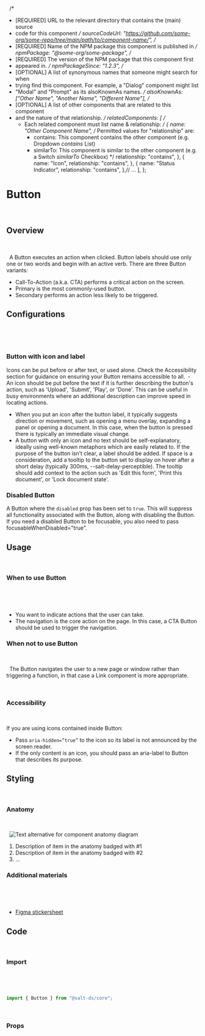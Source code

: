 <!-- Tool-specific (e.g. Storybook) imports & exports go here -->
 
<!-- Metadata about the component -->
 
  /*
   *  [REQUIRED] URL to the relevant directory that contains the (main) source
   *  code for this component
   */
  sourceCodeUrl:
    "https://github.com/some-org/some-repo/tree/main/path/to/component-name/",
  /*
   *  [REQUIRED] Name of the NPM package this component is published in
   */
  npmPackage: "@some-org/some-package",
  /*
   * [REQUIRED] The version of the NPM package that this component first
   * appeared in.
   */
  npmPackageSince: "1.2.3",
  /*
   * [OPTIONAL] A list of synonymous names that someone might search for when
   * trying find this component. For example, a "Dialog" component might list
   * "Modal" and "Prompt" as its alsoKnownAs names.
   */
  alsoKnownAs: ["Other Name", "Another Name", "Different Name"],
  /*
   * [OPTIONAL] A list of other components that are related to this component
   * and the nature of that relationship.
   */
  relatedComponents: [
    /*
     * Each related component must list name & relationship:
     */
    {
      name: "Other Component Name",
      /*
        Permitted values for "relationship" are:
        - contains:  This component contains the other component (e.g. Dropdown
                     _contains_ List)
        - similarTo: This component is similar to the other component (e.g. a
                     Switch _similarTo_ Checkbox)
      */
      relationship: "contains",
    },
    {
      name: "Icon",
      relationship: "contains",
    },
    {
      name: "Status Indicator",
      relationship: "contains",
    },// ...
  ],
};
 
# Button
 
## Overview
 
<!--
  Live component demo here of the default/most common usage.
 
  For live demos in Storybook use:
 
  <Canvas>
    <Story id="..." />
  </Canvas>
-->
 
A Button executes an action when clicked. Button labels should use only one or two words and begin with an active verb. There are three Button variants:
- Call-To-Action (a.k.a. CTA) performs a critical action on the screen.
- Primary is the most commonly-used button.
- Secondary performs an action less likely to be triggered.
 
 
## Configurations
 
<!--
  A visual list of possible configurations of the component.
 
  The purpose is to convey the main features and/or usage options of the
  component (e.g. the Data Grid's striped rows might be a "configuration" to
  showcase here). The configurations listed here should aim to be comprehensive,
  but not necessarily exhaustive (some complex components may have vast numbers
  of possible permutations, so listing out each one would be impossible and
  overwhelming to readers).
 
  Each confguration should have its own section following the structure outlined
  below:
-->
 
### Button with icon and label

Icons can be put before or after text, or used alone. Check the Accessibility section for guidance on ensuring your Button remains accessible to all.
 - An icon should be put before the text if it is further describing the button's action, such as 'Upload', 'Submit', 'Play', or 'Done'. This can be useful in busy environments where an additional description can improve speed in locating actions.
- When you put an icon after the button label, it typically suggests direction or movement, such as opening a menu overlay, expanding a panel or opening a document. In this case, when the button is pressed there is typically an immediate visual change.
- A button with only an icon and no text should be self-explanatory, ideally using well-known metaphors which are easily related to. If the purpose of the button isn’t clear, a label should be added. If space is a consideration, add a tooltip to the button set to display on hover after a short delay (typically 300ms, --salt-delay-perceptible). The tooltip should add context to the action such as 'Edit this form', 'Print this document', or 'Lock document state'.
 
<!--
  A live example of the component configuration, with access to the correspoding
  source code.
 
  In Storybook this is done using something like:
 
  <Canvas>
    <Story id="..." />
  </Canvas>
-->

### Disabled Button

A Button where the `disabled` prop has been set to `true`. This will suppress all functionality associated with the Button, along with disabling the Button. If you need a disabled Button to be focusable, you also need to pass focusableWhenDisabled="true".


## Usage
 
### When to use Button
 
<!-- Bulleted list of scenarios in which this component can be used  -->
 
- You want to indicate actions that the user can take.
- The navigation is the core action on the page. In this case, a CTA Button should be used to trigger the navigation.

### When not to use Button
 
<!--
  Bulleted list of scenarios where this component is not appropriate. Where
  possible, include a link to an alternative component that should be used in
  it's place
-->
 
The Button navigates the user to a new page or window rather than triggering a function, in that case a Link component is more appropriate.

 
### Accessibility
 
<!--
  OPTIONAL: Remove this section if it is not applicable.
 
  Describe any considerations the users may need to take into account when using
  the component. For example:
 
  - Accessibility decisions that deviate from industry standard. (e.g., we've
    introduced an arrow key navigation, where usually is only tab).
  - Accessibility requirements that drive design (e.g., how multi-column forms
    should wrap).
  - Best practices regarding accessible content (e.g., error message
    announcements must not rely on descriptions that require the user to
    visually or audibly perceive content).
  - Best practices regarding implementation (e.g., to make sure this component
    is accessible be sure to provide a relevant alt text).
-->

If you are using icons contained inside Button:

- Pass `aria-hidden=”true”` to the icon so its label is not announced by the screen reader.
- If the only content is an icon, you should pass an aria-label to Button that describes its purpose.
 
## Styling
 
### Anatomy
 
<!--
  OPTIONAL: Remove this section if it is not applicable.
 
  A visual anatomy diagram that shows the key parts or nested components that
  this component is made up of. They should be annotated with numbered badges in
  the diagram and a numbered list below the image should provide the names or
  explanations for each part.
-->
 
![Text alternative for component anatomy diagram](./path/to/anatomy.jpg)
 
1. Description of item in the anatomy badged with #1
2. Description of item in the anatomy badged with #2
3. ...
 
### Additional materials
 
<!--
  OPTIONAL: Remove this section if it is not applicable.
 
  Add a bulleted list of links to additional, component-specific materials.
 
  Note that only publicly accessible pages can be linked to.
-->
 
- [Figma stickersheet](https://www.figma.com/file/uQkaSNPxTxrIdkLhZ4UJnf/Button?node-id=1%3A2804&t=Wb9wJZuTMGRlCkw6-0)
 
## Code
 
### Import
 
<!--
  Show the typical import statement used to include this component in your
  code.
-->
 
```js
import { Button } from "@salt-ds/core";
```
 
### Props
 
<!--
  Insert an auto-generated table of the props for this component and their
  respective descriptions, data types, etc. here.
 
  In Storybook this is done like so:
 
  <ArgsTable of={ComponentName} />
-->
